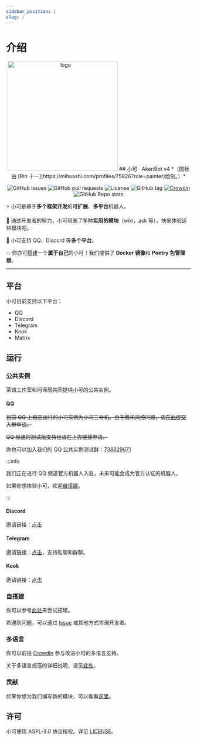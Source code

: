 ```yaml
---
sidebar_position: 1
slug: /
---
```


# 介绍

<div align="center">
<img width="300" src="https://s2.loli.net/2023/08/24/7HGPQ92Ro38yS6z.png" alt="logo"/>
## 小可 · AkariBot v4
*（图标由 [Rin 十一](https://mihuashi.com/profiles/75826?role=painter)绘制。）*

![GitHub issues](https://img.shields.io/github/issues/Teahouse-Studios/bot) ![GitHub pull requests](https://img.shields.io/github/issues-pr/Teahouse-Studios/bot) ![License](https://img.shields.io/github/license/Teahouse-Studios/bot) ![GitHub tag](https://img.shields.io/github/v/tag/Teahouse-Studios/bot?include_prereleases) [![Crowdin](https://badges.crowdin.net/akari-bot/localized.svg)](https://crowdin.com/project/akari-bot) ![GitHub Repo stars](https://img.shields.io/github/stars/Teahouse-Studios/bot?style=social)

</div>

⚡ 小可是基于**多个框架开发**的**可扩展**、**多平台**机器人。

💅 通过开发者的努力，小可带来了多种**实用的模块**（wiki，ask 等），快来体验这些模块吧。

🎨 小可支持 QQ、Discord 等**多个平台**。

💥 你亦可[搭建](#自搭建)一个**属于自己**的小可！我们提供了 **Docker 镜像**和 **Poetry 包管理器**。

---

## 平台

小可目前支持以下平台：

-   QQ
-   Discord
-   Telegram
-   Kook
-   Matrix

## 运行

### 公共实例

茶馆工作室和问谛居共同提供小可的公共实例。

#### QQ

~~目前 QQ 上稳定运行的小可实例为小可三号机。由于腾讯风控问题，请[在此提交](https://github.com/Teahouse-Studios/bot/issues/new?assignees=OasisAkari&labels=New&template=add_new_group.yaml&title=[NEW]%3A+)入群申请。~~

~~QQ 频道的测试版支持也请在上方链接申请。~~

你也可以加入我们的 QQ 公共实例测试群：[738829671](http://qm.qq.com/cgi-bin/qm/qr?k=nXkV2SUP_WWlCuSzzpnKJK_uYkG7n1im)

:::info

我们正在进行 QQ 频道官方机器人入驻，未来可能会成为官方认证的机器人。

如果你想体验小可，欢迎[自搭建](#自搭建)。

:::

#### Discord

邀请链接：[点击](https://discord.com/oauth2/authorize?client_id=879379218209861712&scope=bot&permissions=259846044864)

#### Telegram

邀请链接：[点击](https://t.me/oasisakaribot)，支持私聊和群聊。

#### Kook

邀请链接：[点击](https://www.kookapp.cn/app/oauth2/authorize?id=19512&permissions=949248&client_id=xiDWoVygvPsP6bov&redirect_uri=&scope=bot)

### 自搭建

你可以参考[此处](development/deploy)来尝试搭建。

若遇到问题，可以通过 [Issue](https://github.com/Teahouse-Studios/akari-bot/issues/new) 或其他方式咨询开发者。

### 多语言

你可以前往 [Crowdin](https://crowdin.com/project/akari-bot) 参与改进小可的多语言支持。

关于多语言规范的详细说明，请见[此处](development/locales)。

### 贡献

如果你想为我们编写新的模块，可以看看[这里](development/new_module)。

## 许可

小可使用 AGPL-3.0 协议授权。详见 [LICENSE](https://github.com/Teahouse-Studios/akari-bot/blob/master/LICENSE)。

